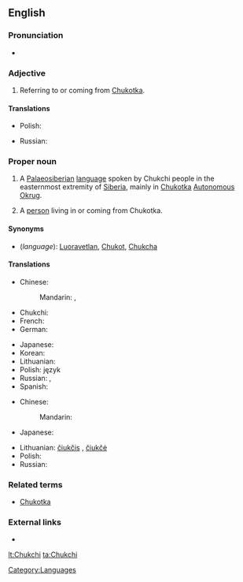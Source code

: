 {{wikipedia}}
==English==

===Pronunciation===
* {{IPA|/ˈtʃuktʃiː/}}

===Adjective===
{{en-adj}}

# Referring to or coming from [[Chukotka]].

====Translations====
{{trans-top|referring to Chukotka}}
* Polish: {{t|pl|czukocki|m}}
{{trans-mid}}
* Russian: {{t|ru|чукотский|tr=čukótskij}}
{{trans-bottom}}

===Proper noun===
{{en-noun|s|-}}

# {{uncountable}} A [[Palaeosiberian]] [[language]] spoken by Chukchi people in the easternmost extremity of [[Siberia]], mainly in [[Chukotka]] [[autonomous|Autonomous]] [[okrug|Okrug]].
# {{countable}} A [[person]] living in or coming from Chukotka.

====Synonyms====
* (''language''): [[Luoravetlan]], [[Chukot]], [[Chukcha]]

====Translations====
{{trans-top|language}}
* Chinese:
*: Mandarin: {{t|zh|楚科奇語|sc=Hani}}, {{t|zh|楚科奇语|tr=Chukēqí yǔ|sc=Hani}}
* Chukchi: {{tø|ckt|ԓыгъоравэтԓьэн йиԓыйиԓ|tr=lyg"oravetl'an jiljil}}
* French: {{t|fr|tchouktche|m}}
* German: {{t|de|Tschuktschisch|n}}
{{trans-mid}}
* Japanese: {{t|ja|チュクチ語|tr=Chukuchi-go|sc=Jpan}}
* Korean: {{t|ko|축치어|tr=Chukchi-eo|sc=Kore}}
* Lithuanian: {{t+|lt|čiukčių kalba|xs=Lithuanian}}
* Polish: język {{t|pl|czukocki|m}}
* Russian: {{t|ru|чукотский язык|m|tr=čukótskij jazýk|sc=Cyrl}}, {{t|ru|чукотский|m|tr=čukótskij|sc=Cyrl}}
* Spanish: {{t|es|chucoto|m}}
{{trans-bottom}}

{{trans-top|person from Chukotka}}
* Chinese:
*: Mandarin: {{t|zh|楚科奇人|tr=Chukēqí rén|sc=Hani}}
* Japanese: {{t|ja|チュクチ人|tr=Chukuchi-jin|sc=Jpan}}
{{trans-mid}}
* Lithuanian: [[čiukčis]] {{m}}, [[čiukčė]] {{f}}
* Polish: {{t|pl|Czukcza|m}}
* Russian: {{t+|ru|чукча|m|f|tr=čúkča}}
{{trans-bottom}}

===Related terms===
* [[Chukotka]]

===External links===
* {{ethnologue|code=ckt}}

[[Category:Languages]]

[[lt:Chukchi]]
[[ta:Chukchi]]